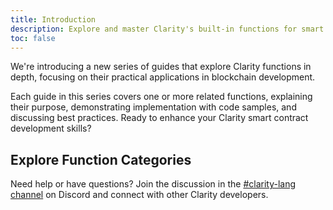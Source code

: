 ```yaml
---
title: Introduction
description: Explore and master Clarity's built-in functions for smart contract development.
toc: false
---
```



<Callout title="New Series" type="info">
We're introducing a new series of guides that explore Clarity functions in depth, focusing on their practical applications in blockchain development.
</Callout>

Each guide in this series covers one or more related functions, explaining their purpose, demonstrating implementation with code samples, and discussing best practices. Ready to enhance your Clarity smart contract development skills?

## Explore Function Categories

<Cards>
  <SecondaryCard
    href="/stacks/clarity/functions/arithmetic"
    title="Arithmetic Operations"
    description="Master basic and advanced arithmetic functions for precise calculations in smart contracts."
    tag='Core'
  />
  <SecondaryCard
    href="/stacks/clarity/functions/cryptographic"
    title="Cryptographic Functions"
    description="Learn how to use hash functions and other cryptographic operations for data integrity and security."
    tag='Security'
  />
  <SecondaryCard
    href="/stacks/clarity/functions/blockchain"
    title="Blockchain Interaction"
    description="Discover functions for interacting with blockchain data, including block information and transaction details."
    tag='Blockchain'
  />
  <SecondaryCard
    href="/stacks/clarity/functions/data-manipulation"
    title="Data Manipulation"
    description="Explore functions for working with different data types, including lists, maps, and strings."
    tag='Utility'
  />
</Cards>

Need help or have questions? Join the discussion in the [#clarity-lang channel](https://stacks.chat) on Discord and connect with other Clarity developers.
